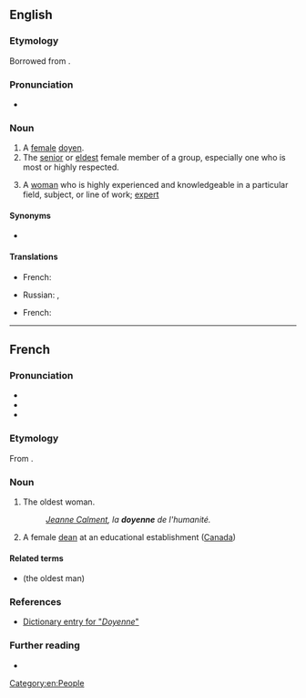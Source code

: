 {{also|doyenné}}
==English==

===Etymology===
Borrowed from {{bor|en|fr|doyenne}}.

===Pronunciation===
* {{rhymes|en|ɛn}}

===Noun===
{{en-noun}}

# A [[female]] [[doyen]].
# The [[senior]] or [[eldest]] female member of a group, especially one who is most or highly respected.
#: {{ux|en|''[[w:Helen Thomas|Helen Thomas]] is frequently referred to as "the '''doyenne''' of the White House press corps."''}}
# A [[woman]] who is highly experienced and knowledgeable in a particular field, subject, or line of work; [[expert]]

====Synonyms====
* {{l|en|grande dame}}

====Translations====
{{trans-top|female doyen}}
* French: {{t+|fr|doyenne|f}}
{{trans-mid}}
* Russian: {{t+|ru|специали́стка|f}}, {{t+|ru|профессиона́лка|f}}
{{trans-bottom}}

{{trans-top|oldest female in group}}
* French: {{t+|fr|doyenne|f}}
{{trans-mid}}
{{trans-bottom}}

[[Category:en:People]]
{{C|en|Leaders}}

----

==French==

===Pronunciation===
* {{fr-IPA}}
* {{rhymes|fr|ɛn}}
* {{audio|fr|LL-Q150 (fra)-Lepticed7-doyenne.wav|Audio}}

===Etymology===
From {{suffix|fr| doyen|enne|id2=female}}.

===Noun===
{{fr-noun|f}}

# The oldest woman.
#: ''[[w:Jeanne Calment|Jeanne Calment]], la '''doyenne''' de l'humanité.''
# A female [[dean]] at an educational establishment ([[Canada]])

====Related terms====
* {{l|fr|doyen}} (the oldest man)

===References===
* [https://web.archive.org/web/20050420125845/http://bartleby.com/61/19/D0371900.html Dictionary entry for "''Doyenne''"]

===Further reading===
* {{R:TLFi}}